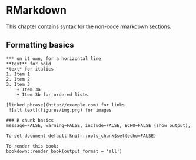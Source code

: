# RMarkdown
This chapter contains syntax for the non-code rmarkdown sections.  

## Formatting basics

```
*** on it own, for a horizontal line
**text** for bold
*text* for italics
1. Item 1
2. Item 2
3. Item 3
    + Item 3a
    + Item 3b for ordered lists
    
[linked phrase](http://example.com) for links
 ![alt text](figures/img.png) for images

### R chunk basics 
message=FALSE, warning=FALSE, include=FALSE, ECHO=FALSE (show output), 

To set document default knitr::opts_chunk$set(echo=FALSE) 

To render this book:
bookdown::render_book(output_format = 'all')
```
